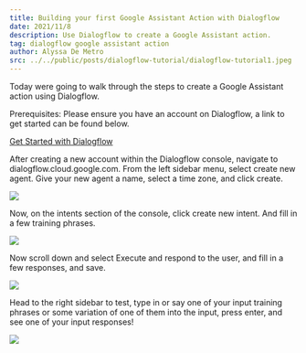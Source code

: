 ```yaml
---
title: Building your first Google Assistant Action with Dialogflow 
date: 2021/11/8
description: Use Dialogflow to create a Google Assistant action.
tag: dialogflow google assistant action
author: Alyssa De Metro
src: ../../public/posts/dialogflow-tutorial/dialogflow-tutorial1.jpeg
---
```


Today were going to walk through the steps to create a Google Assistant action using Dialogflow.

Prerequisites: Please ensure you have an account on Dialogflow, a link to get started can be found below.

[Get Started with Dialogflow](https://dialogflow.cloud.google.com/#/login)


After creating a new account within the Dialogflow console, navigate to dialogflow.cloud.google.com. From the left sidebar menu, select create new agent. Give your new agent a name, select a time zone, and click create.

![](../../public/posts/dialogflow-GAaction-tutorial/dialogflowGA-image1.jpeg) 

Now, on the intents section of the console, click create new intent. And fill in a few training phrases.

![](../../public/posts/dialogflow-GAaction-tutorial/dialogflowGA-image2.jpeg)

Now scroll down and select Execute and respond to the user, and fill in a few responses, and save.

![](../../public/posts/dialogflow-GAaction-tutorial/dialogflowGA-image3.jpeg)

Head to the right sidebar to test, type in or say one of your input training phrases or some variation of one of them into the input, press enter, and see one of your input responses!

![](../../public/posts/dialogflow-GAaction-tutorial/dialogflowGA-image4.jpeg)